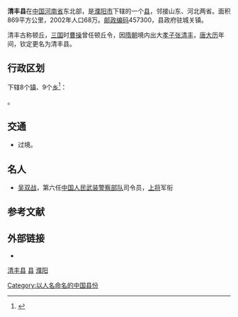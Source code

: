 {{Infobox China County
|Belong = [[河南省|河南省]][[濮阳市|濮阳市]]
}}
'''清丰县'''在[[中国|中国]][[河南省|河南省]]东北部，是[[濮阳市|濮阳市]]下辖的一个[[县|县]]，邻接山东、河北两省。面积869平方公里，2002年人口68万。[[邮政编码|邮政编码]]457300，县政府驻城关镇。

清丰古称顿丘，[[三国|三国]]时[[曹操|曹操]]曾任顿丘令，因[[隋朝|隋朝]]境内出大[[孝子|孝子]][[张清丰|张清丰]]，[[唐|唐]][[大历|大历]]年间，钦定更名为清丰县。

== 行政区划 ==
{{PAGENAMEBASE}}下辖8个[[行政建制镇|镇]]、9个[[乡_(中华人民共和国)|乡]]<ref>{{PRC admin/ref sgc|41/09/22}}</ref>：

{{PRC admin/children|41/09/22}}。

== 交通 ==
* {{中国国道名|106}}过境。

== 名人 ==
*[[吴双战|吴双战]]，第六任[[中国人民武装警察部队|中国人民武装警察部队]]司令员，[[上将|上将]]军衔

== 参考文献 ==
{{reflist}}

== 外部链接 ==
* {{Official website|http://www.qingfeng.gov.cn/|name=清丰县人民政府门户网站}}

{{henan-stub}}
{{清丰县行政区划}}
{{濮阳市行政区划}}
{{河南行政区划}}
{{以人名命名的中华人民共和国县级以上行政区}}

[[category:清丰县|]]
[[category:濮阳区县|县]]
[[category:河南省县份|濮阳]]
[[Category:以人名命名的中国县份|Category:以人名命名的中国县份]]